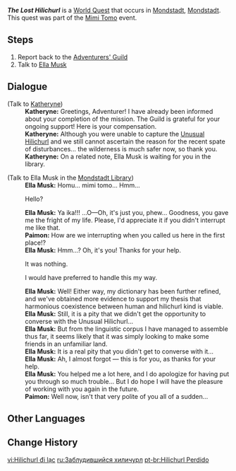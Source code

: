 {{Quest Infobox
|id            = 70025
|image         = Adventurers' Guild Mondstadt.png
|region        = Mondstadt
|area          = Starfell Valley
|subarea       = Mondstadt City
|type          = World
|event_name    = Mimi Tomo
|requirement   = 
|startLocation = [[Mondstadt City|Mondstadt]], [[Mondstadt]]
|prev          = Mimi Tomo (Quest)
|next          = 
|rewards       = Adventurer's Experience*4;Mora*10,000
|characters    = Ella Musk; Katheryne (Mondstadt); Paimon; Traveler
}}
'''''The Lost Hilichurl''''' is a [[World Quest]] that occurs in [[Mondstadt City|Mondstadt]], [[Mondstadt]]. This quest was part of the [[Mimi Tomo]] event.

==Steps==
# Report back to the [[Adventurers' Guild]]
# Talk to [[Ella Musk]]

==Dialogue==
{{Quest Description|The unusual fellow may have gotten away in the end, but at least the merchant route is safe again.}}
{{Dialogue Start}}
;(Talk to [[Katheryne]])
:'''Katheryne:''' Greetings, Adventurer! I have already been informed about your completion of the mission. The Guild is grateful for your ongoing support! Here is your compensation.
:'''Katheryne:''' Although you were unable to capture the [[Unusual Hilichurl]] and we still cannot ascertain the reason for the recent spate of disturbances... the wilderness is much safer now, so thank you.
:'''Katheryne:''' On a related note, Ella Musk is waiting for you in the library.

;(Talk to Ella Musk in the [[Mondstadt Library]])
:'''Ella Musk:''' Homu... mimi tomo... Hmm...
:{{DIcon}} Hello?
:'''Ella Musk:''' Ya ika!!! ...O&mdash;Oh, it's just you, phew... Goodness, you gave me the fright of my life. Please, I'd appreciate it if you didn't interrupt me like that.
:'''Paimon:''' How are we interrupting when you called us here in the first place!?
:'''Ella Musk:''' Hmm...? Oh, it's you! Thanks for your help.
:{{DIcon}} It was nothing.
:{{DIcon}} I would have preferred to handle this my way.
:'''Ella Musk:'''  Well! Either way, my dictionary has been further refined, and we've obtained more evidence to support my thesis that harmonious coexistence between human and hilichurl kind is viable.
:'''Ella Musk:''' Still, it is a pity that we didn't get the opportunity to converse with the Unusual Hilichurl...
:'''Ella Musk:''' But from the linguistic corpus I have managed to assemble thus far, it seems likely that it was simply looking to make some friends in an unfamiliar land.
:'''Ella Musk:''' It is a real pity that you didn't get to converse with it...
:'''Ella Musk:''' Ah, I almost forgot &mdash; this is for you, as thanks for your help.
:'''Ella Musk:''' You helped me a lot here, and I do apologize for having put you through so much trouble... But I do hope I will have the pleasure of working with you again in the future.
:'''Paimon:''' Well now, isn't that very polite of you all of a sudden...
{{Dialogue End}}

==Other Languages==
{{Other Languages
|en      = The Lost Hilichurl
|zhs     = 迷失的丘丘
|zhs_rm  = Míshī de Qiūqiū
|zht     = 迷失的丘丘
|zht_rm  = Míshī de Qiūqiū
|zh_tl   = The Lost Hilichurl
|ja      = 迷子のヒルチャール
|ja_rm   = Maigo no Hiruchaaru
|ja_tl   = The Lost Hilichurl
|ko      = 사라진 츄츄족
|ko_tl   = The Lost Hilichurl
|es      = El Hilichurl desaparecido
|es_tl   = The Missing Hilichurl
|fr      = Le Brutocollinus perdu
|fr_tl   = The Lost Hilichurl
|ru      = Заблудившийся хиличурл
|ru_tl   = The Lost Hilichurl
|th      = Hilichurl ที่หลงหาย
|th_rm   = Hilichurl thi Long Hai
|th_tl   = The Lost Hilichurl
|vi      = Hilichurl đi lạc
|vi_tl   = 
|de      = Ein verirrter Hilichurl
|de_tl   = A Lost Hilichurl
|id      = Hilichurl yang Tersesat
|id_tl   = Lost Hilichurl
|pt      = Hilichurl Perdido
|pt_tl   = Lost Hilichurl
}}

==Change History==
{{Change History|1.5}}

[[vi:Hilichurl đi lạc]]
[[ru:Заблудившийся хиличурл]]
[[pt-br:Hilichurl Perdido]]
